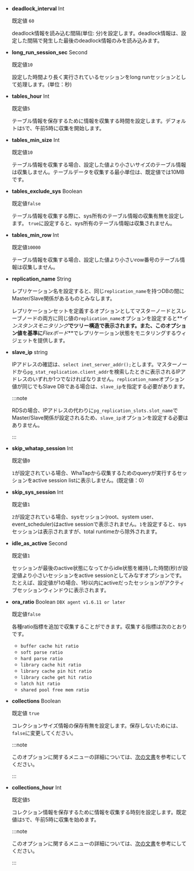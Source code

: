 <InDoc product ='mysql'>

- **deadlock_interval** <span class='type'>Int</span>

  既定値 `60`

  deadlock情報を読み込む間隔(単位: 分)を設定します。deadlock情報は、設定した間隔で発生した最後のdeadlock情報のみを読み込みます。

</InDoc>

<Xclude product ='redis,mongodb'>

- **long_run_session_sec** <span class='type'>Second</span>

  既定値`10`

  設定した時間より長く実行されているセッションをlong runセッションとして処理します。(単位：秒)

- **tables_hour** <span class='type'>Int</span>

  既定値`5`

  テーブル情報を保存するために情報を収集する時間を設定します。デフォルトは`5`で、午前5時に収集を開始します。

</Xclude>

<InDoc product='oracle,tibero'>

- **tables_min_size** <span class='type'>Int</span>

  既定値`10`

  テーブル情報を収集する場合、設定した値より小さいサイズのテーブル情報は収集しません。テーブルデータを収集する最小単位は、既定値では10MBです。

- **tables_exclude_sys** <span class='type'>Boolean</span>

  既定値`false`

  テーブル情報を収集する際に、sys所有のテーブル情報の収集有無を設定します。 `true`に設定すると、sys所有のテーブル情報は収集されません。

</InDoc>

<InDoc product="cubrid">

- **tables_min_row** <span class='type'>Int</span>

  既定値`10000`

  テーブル情報を収集する場合、設定した値より小さいrow番号のテーブル情報は収集しません。

</InDoc>

<Xclude product='cubrid,redis,mongodb'>

- **replication_name** <span class='type'>String</span>

  レプリケーション名を設定すると、同じ`replication_name`を持つDBの間にMaster/Slave関係があるものとみなします。

  レプリケーションセットを定義するオプションとしてマスターノードとスレーブノードの両方に同じ値の`replication_name`オプションを設定すると**_インスタンスモニタリング_**でツリー構造で表示されます。また、このオプション値を基準に**_Flexボード_**でレプリケーション状態をモニタリングするウィジェットを提供します。

</Xclude>

<InDoc product='postgresql'>

- **slave_ip** <span class='type'>string</span>

  IPアドレスの確認は、`select inet_server_addr();`とします。マスターノードから`pg_stat_replication.client_addr`を検索したときに表示されるIPアドレスのいずれか1つでなければなりません。`replication_name`オプション値が同じでもSlave DBである場合は、`slave_ip`を指定する必要があります。

  :::note

  RDSの場合、IPアドレスの代わりに`pg_replication_slots.slot_name`でMaster/Slave関係が設定されるため、`slave_ip`オプションを設定する必要はありません。

  :::

</InDoc>

<Xclude product='cubrid,redis,mongodb'>

- **skip_whatap_session** <span class='type'>Int</span>

  既定値`0`

  `1`が設定されている場合、WhaTapから収集するためのqueryが実行するセッションをactive session listに表示しません。(既定値：0)

</Xclude>

<InDoc product='mysql'>

- **skip_sys_session** <span class='type'>Int</span>

  既定値`1`

  `2`が設定されている場合、sysセッション(root、system user、event_scheduler)はactive sessionで表示されません。`1`を設定すると、sysセッションは表示されますが、total runtimeから除外されます。

</InDoc>

<InDoc product='redis'>

- **idle_as_active** <span class='type'>Second</span>

  既定値`1`

  セッションが最後のactive状態になってからidle状態を維持した時間(秒)が設定値より小さいセッションをactive sessionとしてみなすオプションです。たとえば、設定値が1の場合、1秒以内にactiveだったセッションがアクティブセッションウィンドウに表示されます。

</InDoc>

<InDoc product='oracle'>

- **ora_ratio** <span class='type'>Boolean</span> <code class="my">DBX agent v1.6.11 or later</code>

  既定値`false`

  各種ratio指標を追加で収集することができます。収集する指標は次のとおりです。

  - `buffer cache hit ratio`
  - `soft parse ratio`
  - `hard parse ratio`
  - `library cache hit ratio`
  - `library cache pin hit ratio`
  - `library cache get hit ratio`
  - `latch hit ratio`
  - `shared pool free mem ratio`

</InDoc>

<InDoc product="mongodb">

- **collections** <span class='type'>Boolean</span>

  既定値 `true`

  コレクションサイズ情報の保存有無を設定します。保存しないためには、`false`に変更してください。

  :::note

  このオプションに関する<Cmdname sid="side_dbSize" className="uitext" />メニューの詳細については、[次の文書](database-size)を参考にしてください。

  :::

- **collections_hour** <span class='type'>Int</span>

  既定値`5`

  コレクション情報を保存するために情報を収集する時刻を設定します。既定値は`5`で、午前5時に収集を始めます。

  :::note

  このオプションに関する<Cmdname sid="side_dbSize" className="uitext" />メニューの詳細については、[次の文書](database-size)を参考にしてください。

  :::

</InDoc>

